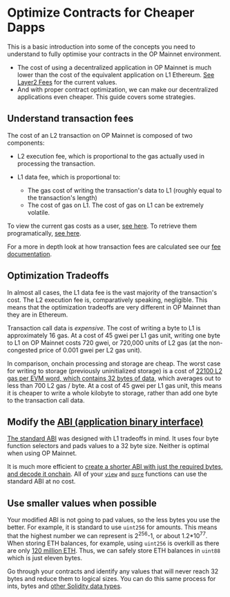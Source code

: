 # Optimize Contracts for Cheaper Dapps

This is a basic introduction into some of the concepts you need to understand to fully optimise your contracts in the OP Mainnet environment.
- The cost of using a decentralized application in OP Mainnet is much lower than the cost of the equivalent application on L1 Ethereum.
[See Layer2 Fees](https://l2fees.info/) for the current values.
- And with proper contract optimization, we can make our decentralized applications even cheaper. This guide covers some strategies.

## Understand transaction fees

The cost of an L2 transaction on OP Mainnet is composed of two components:

- L2 execution fee, which is proportional to the gas actually used in processing the transaction.
   
- L1 data fee, which is proportional to:
  - The gas cost of writing the transaction's data to L1 (roughly equal to the transaction's length)
  - The cost of gas on L1.
    The cost of gas on L1 can be extremely volatile. 
  
To view the current gas costs as a user, [see here](https://optimism.io/gas-tracker). To retrieve them programatically, [see here](/tools/javascript/sdk-estimate-gas).

For a more in depth look at how transaction fees are calculated see our [fee documentation](/op-stack/transaction-fees/overview).

## Optimization Tradeoffs

In almost all cases, the L1 data fee is the vast majority of the transaction's cost.
The L2 execution fee is, comparatively speaking, negligible.
This means that the optimization tradeoffs are very different in OP Mainnet than they are in Ethereum.

Transaction call data is *expensive*.
The cost of writing a byte to L1 is approximately 16 gas.
At a cost of 45 gwei per L1 gas unit, writing one byte to L1 on OP Mainnet costs 720 gwei, or 720,000 units of L2 gas (at the non-congested price of 0.001 gwei per L2 gas unit).

In comparison, onchain processing and storage are cheap.
The worst case for writing to storage (previously uninitialized storage) is a cost of [22100 L2 gas per EVM word, which contains 32 bytes of data](https://www.evm.codes/#55), which averages out to less than 700 L2 gas / byte.
At a cost of 45 gwei per L1 gas unit, this means it is cheaper to write a whole kilobyte to storage, rather than add one byte to the transaction call data. 

## Modify the [ABI (application binary interface)](https://docs.soliditylang.org/en/latest/abi-spec.html)

[The standard ABI](https://docs.soliditylang.org/en/latest/abi-spec.html) was designed with L1 tradeoffs in mind. 
It uses four byte function selectors and pads values to a 32 byte size. 
Neither is optimal when using OP Mainnet.

It is much more efficient to [create a shorter ABI with just the required bytes, and decode it onchain](https://ethereum.org/en/developers/tutorials/short-abi/).
All of your [`view`](https://docs.soliditylang.org/en/latest/contracts.html#view-functions) and [`pure`](https://docs.soliditylang.org/en/latest/contracts.html#pure-functions) functions can use the standard ABI at no cost.


## Use smaller values when possible

Your modified ABI is not going to pad values, so the less bytes you use the better.
For example, it is standard to use `uint256` for amounts.
This means that the highest number we can represent is 2<sup>256</sup>-1, or about 1.2*10<sup>77</sup>. 
When storing ETH balances, for example, using `uint256` is overkill as there are only [120 million ETH](https://ycharts.com/indicators/ethereum_supply). Thus, we can safely store ETH balances in `uint88` which is just eleven bytes.

Go through your contracts and identify any values that will never reach 32 bytes and reduce them to logical sizes. You can do this same process for ints, bytes and [other Solidity data types](https://docs.soliditylang.org/en/develop/types.html#types).
